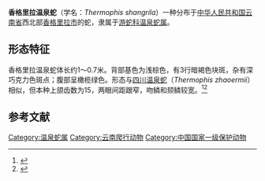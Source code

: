 {{speciesbox
| image = 
| status = 
| status_system = IUCN3.1
| status_ref =
| genus = Thermophis
| species = shangrila
| authority = [[彭丽芳|Peng]], [[鲁长虎|Lu]], [[黄松_(动物学家)|Huang]], [[郭棚|Guo]] & [[张亚平|Zhang]], 2014
| synonyms = 
}}
'''香格里拉温泉蛇'''（学名：''Thermophis shangrila''）一种分布于[[中华人民共和国|中华人民共和国]][[云南省|云南省]]西北部[[香格里拉市|香格里拉市]]的蛇，隶属于[[游蛇科|游蛇科]][[温泉蛇属|温泉蛇属]]。
==形态特征==
香格里拉温泉蛇体长约1～0.7米。背部基色为浅棕色，有3行暗褐色块斑，杂有深巧克力色斑点；腹部呈橄榄绿色。形态与[[四川温泉蛇|四川温泉蛇]]（''Thermophis zhaoermii''）相似，但本种上颌齿数为15，两眼间距跟窄，吻鳞和颏鳞较宽。<ref>{{cite journal |author1=彭丽芳 |title=温泉蛇属分子系统学研究及一新种描述 |journal=南京林业大学硕士学位论文 |date=2016年 |url=https://www.doc88.com/p-7592825970126.html |accessdate=2021-04-06}}</ref><ref>{{cite journal |author1=Peng, Lu, Huang, Guo & Zhang |title=A New Species of the Genus Thermophis(Serpentes: Colubridae) from Shangri-La, Northern Yunnan, China, with a Proposal for an Eclectic Rule for Species Delimitation |journal=Asian Herpetological Research |date=2014 |volume=5 |issue=4 |pages=228-239 |doi=10.3724/sp.j.1245.2014.00228 |url=http://pub.chinasciencejournal.com/AsianHerpetologicalResearch/35172.jhtml |accessdate=2021-04-06}}</ref>


==参考文献==
{{reflist}}
[[Category:温泉蛇属|Category:温泉蛇属]]
[[Category:云南爬行动物|Category:云南爬行动物]]
[[Category:中国国家一级保护动物|Category:中国国家一级保护动物]]